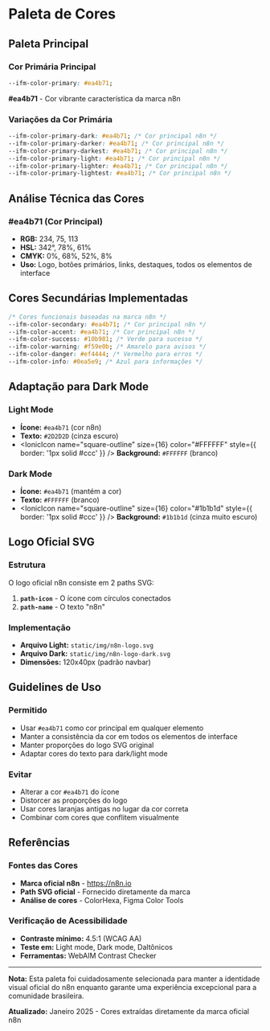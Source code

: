 
# Paleta de Cores

## <IonicIcon name="star-outline" size={24} color="#ea4b71" /> Paleta Principal

### <IonicIcon name="radio-button-on-outline" size={20} color="#10b981" /> **Cor Primária Principal**
```css
--ifm-color-primary: #ea4b71;
```
<IonicIcon name="color-fill-outline" size={16} color="#ea4b71" /> **#ea4b71** - Cor vibrante característica da marca n8n

### <IonicIcon name="options-outline" size={20} color="#10b981" /> **Variações da Cor Primária**
```css
--ifm-color-primary-dark: #ea4b71; /* Cor principal n8n */
--ifm-color-primary-darker: #ea4b71; /* Cor principal n8n */
--ifm-color-primary-darkest: #ea4b71; /* Cor principal n8n */
--ifm-color-primary-light: #ea4b71; /* Cor principal n8n */
--ifm-color-primary-lighter: #ea4b71; /* Cor principal n8n */
--ifm-color-primary-lightest: #ea4b71; /* Cor principal n8n */
```

## <IonicIcon name="analytics-outline" size={24} color="#ea4b71" /> **Análise Técnica das Cores**

### <IonicIcon name="color-fill-outline" size={20} color="#10b981" /> **#ea4b71** (Cor Principal)
- <IonicIcon name="ellipse-outline" size={16} color="#6b7280" /> **RGB:** 234, 75, 113
- <IonicIcon name="color-wand-outline" size={16} color="#6b7280" /> **HSL:** 342°, 78%, 61%
- <IonicIcon name="print-outline" size={16} color="#6b7280" /> **CMYK:** 0%, 68%, 52%, 8%
- <IonicIcon name="brush-outline" size={16} color="#6b7280" /> **Uso:** Logo, botões primários, links, destaques, todos os elementos de interface

## <IonicIcon name="color-palette-outline" size={24} color="#ea4b71" /> **Cores Secundárias Implementadas**

```css
/* Cores funcionais baseadas na marca n8n */
--ifm-color-secondary: #ea4b71; /* Cor principal n8n */
--ifm-color-accent: #ea4b71; /* Cor principal n8n */
--ifm-color-success: #10b981; /* Verde para sucesso */
--ifm-color-warning: #f59e0b; /* Amarelo para avisos */
--ifm-color-danger: #ef4444; /* Vermelho para erros */
--ifm-color-info: #0ea5e9; /* Azul para informações */
```

## <IonicIcon name="contrast-outline" size={24} color="#ea4b71" /> **Adaptação para Dark Mode**

### <IonicIcon name="sunny-outline" size={20} color="#10b981" /> **Light Mode**
- <IonicIcon name="star-outline" size={16} color="#ea4b71" /> **Ícone:** `#ea4b71` (cor n8n)
- <IonicIcon name="text-outline" size={16} color="#2D2D2D" /> **Texto:** `#2D2D2D` (cinza escuro)
- <IonicIcon name="square-outline" size={16} color="#FFFFFF" style={{ border: '1px solid #ccc' }} /> **Background:** `#FFFFFF` (branco)

### <IonicIcon name="moon-outline" size={20} color="#10b981" /> **Dark Mode**
- <IonicIcon name="star-outline" size={16} color="#ea4b71" /> **Ícone:** `#ea4b71` (mantém a cor)
- <IonicIcon name="text-outline" size={16} color="#FFFFFF" /> **Texto:** `#FFFFFF` (branco)
- <IonicIcon name="square-outline" size={16} color="#1b1b1d" style={{ border: '1px solid #ccc' }} /> **Background:** `#1b1b1d` (cinza muito escuro)

## <IonicIcon name="image-outline" size={24} color="#ea4b71" /> **Logo Oficial SVG**

### <IonicIcon name="construct-outline" size={20} color="#10b981" /> **Estrutura**
O logo oficial n8n consiste em 2 paths SVG:

1. <IonicIcon name="star-outline" size={16} color="#6b7280" /> **`path-icon`** - O ícone com círculos conectados
2. <IonicIcon name="text-outline" size={16} color="#6b7280" /> **`path-name`** - O texto "n8n"

### <IonicIcon name="laptop-outline" size={20} color="#10b981" /> **Implementação**
- <IonicIcon name="sunny-outline" size={16} color="#6b7280" /> **Arquivo Light:** `static/img/n8n-logo.svg`
- <IonicIcon name="moon-outline" size={16} color="#6b7280" /> **Arquivo Dark:** `static/img/n8n-logo-dark.svg`
- <IonicIcon name="resize-outline" size={16} color="#6b7280" /> **Dimensões:** 120x40px (padrão navbar)

## <IonicIcon name="list-outline" size={24} color="#ea4b71" /> **Guidelines de Uso**

### <IonicIcon name="checkmark-circle-outline" size={20} color="#10b981" /> **Permitido**
- <IonicIcon name="color-fill-outline" size={16} color="#6b7280" /> Usar `#ea4b71` como cor principal em qualquer elemento
- <IonicIcon name="sync-outline" size={16} color="#6b7280" /> Manter a consistência da cor em todos os elementos de interface
- <IonicIcon name="resize-outline" size={16} color="#6b7280" /> Manter proporções do logo SVG original
- <IonicIcon name="contrast-outline" size={16} color="#6b7280" /> Adaptar cores do texto para dark/light mode

### <IonicIcon name="close-circle-outline" size={20} color="#ef4444" /> **Evitar**
- <IonicIcon name="color-wand-outline" size={16} color="#6b7280" /> Alterar a cor `#ea4b71` do ícone
- <IonicIcon name="resize-outline" size={16} color="#6b7280" /> Distorcer as proporções do logo
- <IonicIcon name="color-palette-outline" size={16} color="#6b7280" /> Usar cores laranjas antigas no lugar da cor correta
- <IonicIcon name="eye-outline" size={16} color="#6b7280" /> Combinar com cores que conflitem visualmente

## <IonicIcon name="book-outline" size={24} color="#ea4b71" /> **Referências**

### <IonicIcon name="link-outline" size={20} color="#10b981" /> **Fontes das Cores**
- <IonicIcon name="star-outline" size={16} color="#6b7280" /> **Marca oficial n8n** - https://n8n.io
- <IonicIcon name="code-outline" size={16} color="#6b7280" /> **Path SVG oficial** - Fornecido diretamente da marca
- <IonicIcon name="color-palette-outline" size={16} color="#6b7280" /> **Análise de cores** - ColorHexa, Figma Color Tools

### <IonicIcon name="body-outline" size={20} color="#10b981" /> **Verificação de Acessibilidade**
- <IonicIcon name="contrast-outline" size={16} color="#6b7280" /> **Contraste mínimo:** 4.5:1 (WCAG AA)
- <IonicIcon name="eye-outline" size={16} color="#6b7280" /> **Teste em:** Light mode, Dark mode, Daltônicos
- <IonicIcon name="build-outline" size={16} color="#6b7280" /> **Ferramentas:** WebAIM Contrast Checker

---

<IonicIcon name="information-circle-outline" size={16} color="#6b7280" /> **Nota:** Esta paleta foi cuidadosamente selecionada para manter a identidade visual oficial do n8n enquanto garante uma experiência excepcional para a comunidade brasileira.

<IonicIcon name="calendar-outline" size={16} color="#6b7280" /> **Atualizado:** Janeiro 2025 - Cores extraídas diretamente da marca oficial n8n
